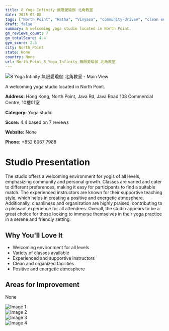 ```yaml
---
title: 8 Yoga Infinity 無限愛瑜伽 北角教室
date: 2025-03-08
tags: ["North Point", "Hatha", "Vinyasa", "community-driven", "clean environment", "North Point"]  
draft: false
summary: A welcoming yoga studio located in North Point.
gm_reviews_count: 7
gm_totalScore: 4.4
gym_score: 2.6
city: North_Point
state: None
country: None
url: North_Point_8_Yoga_Infinity_無限愛瑜伽_北角教室
---
```


<div className="aspect-[16/9] relative my-8">
  <img 
    src="https://lh5.googleusercontent.com/p/AF1QipM2OyZzyC-CE84tA8o15AzeAaHbBfVaxrx5gcKI=w1920-h1080-k-no"
    alt="8 Yoga Infinity 無限愛瑜伽 北角教室 - Main View"
    className="object-cover absolute inset-0 w-full h-full rounded-lg"
  />
</div>

A welcoming yoga studio located in North Point.

**Address:** Hong Kong, North Point, Java Rd, Java Road 108 Commercial Centre, 10樓01室

**Category:** Yoga studio

**Score:** 4.4 based on 7 reviews

**Website:** None

**Phone:** +852 6067 7988

# Studio Presentation

The studio offers a welcoming environment for yogis of all levels, emphasizing community and personal growth. Classes are varied and cater to different preferences, making it easy for participants to find a suitable match. The experienced instructors are known for their supportive teaching style, which helps in creating a positive and energetic atmosphere. Additionally, cleanliness and organization are highly praised, contributing to a pleasant experience for all attendees. Overall, the studio appears to be a great choice for those looking to immerse themselves in their yoga practice in a serene and friendly setting.

## Why You'll Love It

- Welcoming environment for all levels
- Variety of classes available
- Experienced and supportive instructors
- Clean and organized facilities
- Positive and energetic atmosphere

## Areas for Improvement

None

<div className="grid grid-cols-1 xl:grid-cols-2 gap-4 my-8">
<div className="aspect-[4/3] relative"><img src="https://lh5.googleusercontent.com/p/AF1QipP6Jftebv69OdL3EvvO4LW-iPQEpx72oxHQdZPr=w1920-h1080-k-no" alt="Image 1" className="object-cover absolute inset-0 w-full h-full rounded-lg" /></div>
<div className="aspect-[4/3] relative"><img src="https://lh5.googleusercontent.com/p/AF1QipPzbQ36s-u4rJwVDA7b0746DAr2aiDrX-k_Pf0w=w1920-h1080-k-no" alt="Image 2" className="object-cover absolute inset-0 w-full h-full rounded-lg" /></div>
<div className="aspect-[4/3] relative"><img src="https://lh5.googleusercontent.com/p/AF1QipPf0JGNXAMVVsaWN6eNZpyLiLbiedLHgWsfRmmY=w1920-h1080-k-no" alt="Image 3" className="object-cover absolute inset-0 w-full h-full rounded-lg" /></div>
<div className="aspect-[4/3] relative"><img src="https://lh5.googleusercontent.com/p/AF1QipNcUMFJzaamRdQo1LBN470bKYl1m67d016AUeC3=w1920-h1080-k-no" alt="Image 4" className="object-cover absolute inset-0 w-full h-full rounded-lg" /></div>
</div>
